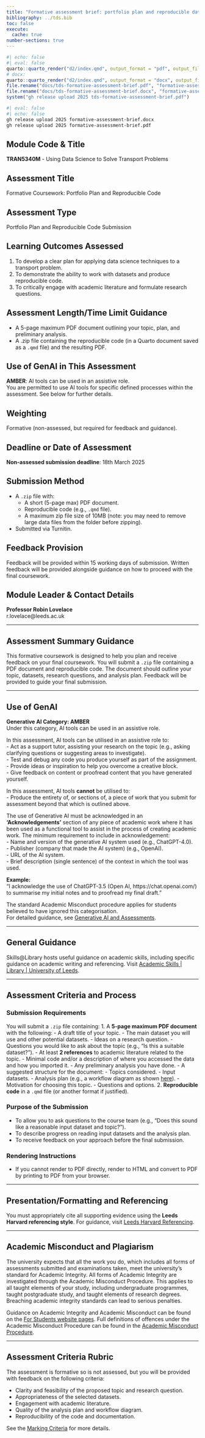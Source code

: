 ```yaml
---
title: "Formative assessment brief: portfolio plan and reproducible data science code"
bibliography: ../tds.bib
toc: false
execute: 
  cache: true
number-sections: true
---
```


```r
#| echo: false
#| eval: false
quarto::quarto_render("d2/index.qmd", output_format = "pdf", output_file = "tds-formative-assessment-brief.pdf")
# docx:
quarto::quarto_render("d2/index.qmd", output_format = "docx", output_file = "tds-formative-assessment-brief.docx")
file.rename("docs/tds-formative-assessment-brief.pdf", "formative-assessment-brief.pdf")
file.rename("docs/tds-formative-assessment-brief.docx", "formative-assessment-brief.docx")
system("gh release upload 2025 tds-formative-assessment-brief.pdf")
```

```bash
#| eval: false
#| echo: false
gh release upload 2025 formative-assessment-brief.docx
gh release upload 2025 formative-assessment-brief.pdf
```

<!-- Based on https://github.com/itsleeds/tdsarchive/blob/master/coursework-template.md -->

## Module Code & Title
**TRAN5340M** - Using Data Science to Solve Transport Problems

## Assessment Title
Formative Coursework: Portfolio Plan and Reproducible Code

## Assessment Type
Portfolio Plan and Reproducible Code Submission

## Learning Outcomes Assessed
1. To develop a clear plan for applying data science techniques to a transport problem.
2. To demonstrate the ability to work with datasets and produce reproducible code.
3. To critically engage with academic literature and formulate research questions.

## Assessment Length/Time Limit Guidance
- A 5-page maximum PDF document outlining your topic, plan, and preliminary analysis.
- A .zip file containing the reproducible code (in a Quarto document saved as a `.qmd` file) and the resulting PDF.

## Use of GenAI in This Assessment
**AMBER**: AI tools can be used in an assistive role.  
You are permitted to use AI tools for specific defined processes within the assessment. See below for further details.

## Weighting
Formative (non-assessed, but required for feedback and guidance).

## Deadline or Date of Assessment
**Non-assessed submission deadline**: 18th March 2025

## Submission Method
- A `.zip` file with:
  - A short (5-page max) PDF document.
  - Reproducible code (e.g., `.qmd` file).
  - A maximum zip file size of 10MB (note: you may need to remove large data files from the folder before zipping).
- Submitted via Turnitin.

## Feedback Provision
Feedback will be provided within 15 working days of submission. Written feedback will be provided alongside guidance on how to proceed with the final coursework.

## Module Leader & Contact Details
**Professor Robin Lovelace**  
r.lovelace@leeds.ac.uk  

---

## Assessment Summary Guidance
This formative coursework is designed to help you plan and receive feedback on your final coursework. You will submit a `.zip` file containing a PDF document and reproducible code. The document should outline your topic, datasets, research questions, and analysis plan. Feedback will be provided to guide your final submission.

---

## Use of GenAI

**Generative AI Category: AMBER**  
Under this category, AI tools can be used in an assistive role.  

In this assessment, AI tools can be utilised in an assistive role to:  
- Act as a support tutor, assisting your research on the topic (e.g., asking clarifying questions or suggesting areas to investigate).  
- Test and debug any code you produce yourself as part of the assignment.  
- Provide ideas or inspiration to help you overcome a creative block.  
- Give feedback on content or proofread content that you have generated yourself.  

In this assessment, AI tools **cannot** be utilised to:  
- Produce the entirety of, or sections of, a piece of work that you submit for assessment beyond that which is outlined above.  

The use of Generative AI must be acknowledged in an **‘Acknowledgements’** section of any piece of academic work where it has been used as a functional tool to assist in the process of creating academic work. The minimum requirement to include in acknowledgement:  
- Name and version of the generative AI system used (e.g., ChatGPT-4.0).  
- Publisher (company that made the AI system) (e.g., OpenAI).  
- URL of the AI system.  
- Brief description (single sentence) of the context in which the tool was used.  

**Example:**  
“I acknowledge the use of ChatGPT-3.5 (Open AI, https://chat.openai.com/) to summarise my initial notes and to proofread my final draft.”  

The standard Academic Misconduct procedure applies for students believed to have ignored this categorisation.  
For detailed guidance, see [Generative AI and Assessments](https://generative-ai.leeds.ac.uk/ai-and-assessments/categories-of-assessments/).

---

## General Guidance
Skills@Library hosts useful guidance on academic skills, including specific guidance on academic writing and referencing. Visit [Academic Skills | Library | University of Leeds](https://library.leeds.ac.uk/info/1402/referencing/50/leeds-harvard-introduction).

---

## Assessment Criteria and Process
### Submission Requirements
You will submit a `.zip` file containing:
1. A **5-page maximum PDF document** with the following:
   - A draft title of your topic.
   - The main dataset you will use and other potential datasets.
   - Ideas on a research question.
   - Questions you would like to ask about the topic (e.g., "Is this a suitable dataset?").
   - At least **2 references** to academic literature related to the topic.
   - Minimal code and/or a description of where you accessed the data and how you imported it.
   - Any preliminary analysis you have done.
   - A suggested structure for the document:
     - Topics considered.
     - Input datasets.
     - Analysis plan (e.g., a workflow diagram as shown [here](https://user-images.githubusercontent.com/1825120/127524923-7d9f5511-84a6-430b-8de9-a603a5524f39.png)).
     - Motivation for choosing this topic.
     - Questions and options.
2. **Reproducible code** in a `.qmd` file (or another format if justified).

### Purpose of the Submission
- To allow you to ask questions to the course team (e.g., "Does this sound like a reasonable input dataset and topic?").
- To describe progress on reading input datasets and the analysis plan.
- To receive feedback on your approach before the final submission.

### Rendering Instructions
- If you cannot render to PDF directly, render to HTML and convert to PDF by printing to PDF from your browser.

---

## Presentation/Formatting and Referencing
You must appropriately cite all supporting evidence using the **Leeds Harvard referencing style**. For guidance, visit [Leeds Harvard Referencing](https://library.leeds.ac.uk/info/1402/referencing/50/leeds-harvard-introduction).  

---

## Academic Misconduct and Plagiarism
The university expects that all the work you do, which includes all forms of assessments submitted and examinations taken, meet the university’s standard for Academic Integrity. All forms of Academic Integrity are investigated through the Academic Misconduct Procedure. This applies to all taught elements of your study, including undergraduate programmes, taught postgraduate study, and taught elements of research degrees. Breaching academic integrity standards can lead to serious penalties.  

Guidance on Academic Integrity and Academic Misconduct can be found on the [For Students website pages](https://students.leeds.ac.uk/info/10110/academic-integrity). Full definitions of offences under the Academic Misconduct Procedure can be found in the [Academic Misconduct Procedure](https://secretariat.leeds.ac.uk/student-cases/academic-misconduct/).  

---

## Assessment Criteria Rubric

The assessment is formative so is not assessed, but you will be provided with feedback on the following criteria:

- Clarity and feasibility of the proposed topic and research question.
- Appropriateness of the selected datasets.
- Engagement with academic literature.
- Quality of the analysis plan and workflow diagram.
- Reproducibility of the code and documentation.

See the [Marking Criteria](https://itsleeds.github.io/tds/marking-criteria.html) for more details.